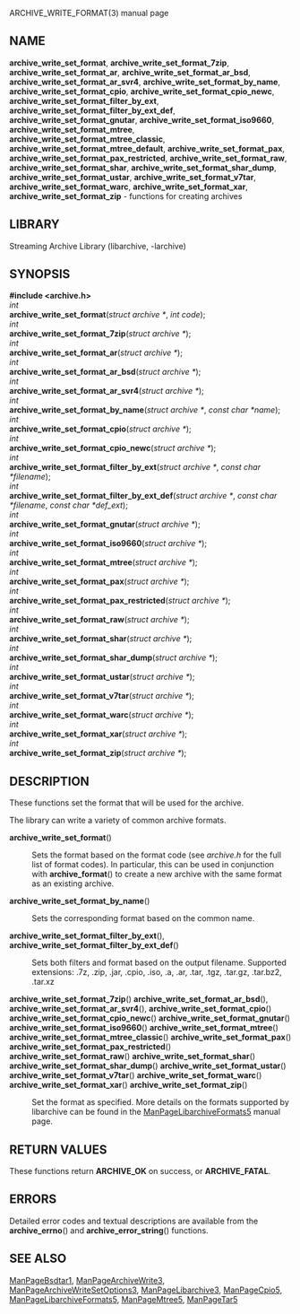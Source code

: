 ARCHIVE_WRITE_FORMAT(3) manual page 
== NAME == 
'''archive_write_set_format''', 
'''archive_write_set_format_7zip''', 
'''archive_write_set_format_ar''', 
'''archive_write_set_format_ar_bsd''', 
'''archive_write_set_format_ar_svr4''', 
'''archive_write_set_format_by_name''', 
'''archive_write_set_format_cpio''', 
'''archive_write_set_format_cpio_newc''', 
'''archive_write_set_format_filter_by_ext''', 
'''archive_write_set_format_filter_by_ext_def''', 
'''archive_write_set_format_gnutar''', 
'''archive_write_set_format_iso9660''', 
'''archive_write_set_format_mtree''', 
'''archive_write_set_format_mtree_classic''', 
'''archive_write_set_format_mtree_default''', 
'''archive_write_set_format_pax''', 
'''archive_write_set_format_pax_restricted''', 
'''archive_write_set_format_raw''', 
'''archive_write_set_format_shar''', 
'''archive_write_set_format_shar_dump''', 
'''archive_write_set_format_ustar''', 
'''archive_write_set_format_v7tar''', 
'''archive_write_set_format_warc''', 
'''archive_write_set_format_xar''', 
'''archive_write_set_format_zip''' 
- functions for creating archives 
== LIBRARY == 
Streaming Archive Library (libarchive, -larchive) 
== SYNOPSIS == 
'''<nowiki>#include <archive.h></nowiki>''' 
<br> 
''int'' 
<br> 
'''archive_write_set_format'''(''struct archive *'', ''int code''); 
<br> 
''int'' 
<br> 
'''archive_write_set_format_7zip'''(''struct archive *''); 
<br> 
''int'' 
<br> 
'''archive_write_set_format_ar'''(''struct archive *''); 
<br> 
''int'' 
<br> 
'''archive_write_set_format_ar_bsd'''(''struct archive *''); 
<br> 
''int'' 
<br> 
'''archive_write_set_format_ar_svr4'''(''struct archive *''); 
<br> 
''int'' 
<br> 
'''archive_write_set_format_by_name'''(''struct archive *'', ''const char *name''); 
<br> 
''int'' 
<br> 
'''archive_write_set_format_cpio'''(''struct archive *''); 
<br> 
''int'' 
<br> 
'''archive_write_set_format_cpio_newc'''(''struct archive *''); 
<br> 
''int'' 
<br> 
'''archive_write_set_format_filter_by_ext'''(''struct archive *'', ''const char *filename''); 
<br> 
''int'' 
<br> 
'''archive_write_set_format_filter_by_ext_def'''(''struct archive *'', ''const char *filename'', ''const char *def_ext''); 
<br> 
''int'' 
<br> 
'''archive_write_set_format_gnutar'''(''struct archive *''); 
<br> 
''int'' 
<br> 
'''archive_write_set_format_iso9660'''(''struct archive *''); 
<br> 
''int'' 
<br> 
'''archive_write_set_format_mtree'''(''struct archive *''); 
<br> 
''int'' 
<br> 
'''archive_write_set_format_pax'''(''struct archive *''); 
<br> 
''int'' 
<br> 
'''archive_write_set_format_pax_restricted'''(''struct archive *''); 
<br> 
''int'' 
<br> 
'''archive_write_set_format_raw'''(''struct archive *''); 
<br> 
''int'' 
<br> 
'''archive_write_set_format_shar'''(''struct archive *''); 
<br> 
''int'' 
<br> 
'''archive_write_set_format_shar_dump'''(''struct archive *''); 
<br> 
''int'' 
<br> 
'''archive_write_set_format_ustar'''(''struct archive *''); 
<br> 
''int'' 
<br> 
'''archive_write_set_format_v7tar'''(''struct archive *''); 
<br> 
''int'' 
<br> 
'''archive_write_set_format_warc'''(''struct archive *''); 
<br> 
''int'' 
<br> 
'''archive_write_set_format_xar'''(''struct archive *''); 
<br> 
''int'' 
<br> 
'''archive_write_set_format_zip'''(''struct archive *''); 
== DESCRIPTION == 
These functions set the format that will be used for the archive. 

The library can write a variety of common archive formats. 
<dl> 
<dt>'''archive_write_set_format'''()</dt><dd> 
Sets the format based on the format code (see 
''archive.h'' 
for the full list of format codes). 
In particular, this can be used in conjunction with 
'''archive_format'''() 
to create a new archive with the same format as an existing archive. 
</dd><dt>'''archive_write_set_format_by_name'''()</dt><dd> 
Sets the corresponding format based on the common name. 
</dd><dt> 
'''archive_write_set_format_filter_by_ext'''(), 
'''archive_write_set_format_filter_by_ext_def'''() 
</dt> <dd> 
Sets both filters and format based on the output filename. 
Supported extensions: .7z, .zip, .jar, .cpio, .iso, .a, .ar, .tar, .tgz, .tar.gz, .tar.bz2, .tar.xz 
</dd><dt> 
'''archive_write_set_format_7zip'''() 
'''archive_write_set_format_ar_bsd'''(), 
'''archive_write_set_format_ar_svr4'''(), 
'''archive_write_set_format_cpio'''() 
'''archive_write_set_format_cpio_newc'''() 
'''archive_write_set_format_gnutar'''() 
'''archive_write_set_format_iso9660'''() 
'''archive_write_set_format_mtree'''() 
'''archive_write_set_format_mtree_classic'''() 
'''archive_write_set_format_pax'''() 
'''archive_write_set_format_pax_restricted'''() 
'''archive_write_set_format_raw'''() 
'''archive_write_set_format_shar'''() 
'''archive_write_set_format_shar_dump'''() 
'''archive_write_set_format_ustar'''() 
'''archive_write_set_format_v7tar'''() 
'''archive_write_set_format_warc'''() 
'''archive_write_set_format_xar'''() 
'''archive_write_set_format_zip'''() 
</dt> <dd> 
Set the format as specified. 
More details on the formats supported by libarchive can be found in the 
[[ManPageLibarchiveFormats5]] 
manual page. 
</dd></dl> 
== RETURN VALUES == 
These functions return 
'''ARCHIVE_OK''' 
on success, or 
'''ARCHIVE_FATAL'''. 
== ERRORS == 
Detailed error codes and textual descriptions are available from the 
'''archive_errno'''() 
and 
'''archive_error_string'''() 
functions. 
== SEE ALSO == 
[[ManPageBsdtar1]], 
[[ManPageArchiveWrite3]], 
[[ManPageArchiveWriteSetOptions3]], 
[[ManPageLibarchive3]], 
[[ManPageCpio5]], 
[[ManPageLibarchiveFormats5]], 
[[ManPageMtree5]], 
[[ManPageTar5]] 
